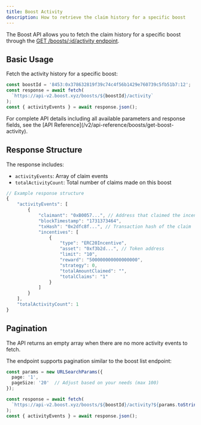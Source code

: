 ```yaml
---
title: Boost Activity
description: How to retrieve the claim history for a specific boost
---
```


The Boost API allows you to fetch the claim history for a specific boost through the [GET /boosts/:id/activity endpoint](/v2/api-reference/boosts/get-boost-activity).

## Basic Usage

Fetch the activity history for a specific boost:

```typescript
const boostId = '8453:0x378632819f39c74c4f56b1429e760739c5fb51b7:12';
const response = await fetch(
  `https://api-v2.boost.xyz/boosts/${boostId}/activity`
);
const { activityEvents } = await response.json();
```

<Tip>
  For complete API details including all available parameters and response fields, see the [API Reference](/v2/api-reference/boosts/get-boost-activity).
</Tip>

## Response Structure

The response includes:
- `activityEvents`: Array of claim events
- `totalActivityCount`: Total number of claims made on this boost

```typescript
// Example response structure
{
    "activityEvents": [
        {
            "claimant": "0xB0057...", // Address that claimed the incentive
            "blockTimestamp": "1731373464",
            "txHash": "0x2dfc8f...", // Transaction hash of the claim
            "incentives": [
                {
                    "type": "ERC20Incentive",
                    "asset": "0xf3b2d...", // Token address
                    "limit": "10",
                    "reward": "500000000000000000",
                    "strategy": 0,
                    "totalAmountClaimed": "",
                    "totalClaims": "1"
                }
            ]
        }
    ],
    "totalActivityCount": 1
}
```

## Pagination

<Note>
  The API returns an empty array when there are no more activity events to fetch.
</Note>

The endpoint supports pagination similar to the boost list endpoint:

```typescript
const params = new URLSearchParams({
  page: '1',
  pageSize: '20'  // Adjust based on your needs (max 100)
});

const response = await fetch(
  `https://api-v2.boost.xyz/boosts/${boostId}/activity?${params.toString()}`
);
const { activityEvents } = await response.json();
```
